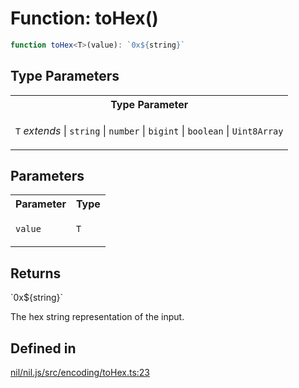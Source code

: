 # Function: toHex()

```ts
function toHex<T>(value): `0x${string}`
```

## Type Parameters

<table>
<tr>
<th>Type Parameter</th>
</tr>
<tr>
<td>

`T` *extends* 
  \| `string`
  \| `number`
  \| `bigint`
  \| `boolean`
  \| `Uint8Array`

</td>
</tr>
</table>

## Parameters

<table>
<tr>
<th>Parameter</th>
<th>Type</th>
</tr>
<tr>
<td>

`value`

</td>
<td>

`T`

</td>
</tr>
</table>

## Returns

\`0x$\{string\}\`

The hex string representation of the input.

## Defined in

[nil/nil.js/src/encoding/toHex.ts:23](https://github.com/NilFoundation/nil.js/blob/d8bba16997233f201c54e5c49ccea4dad0518b53/src/encoding/toHex.ts#L23)

